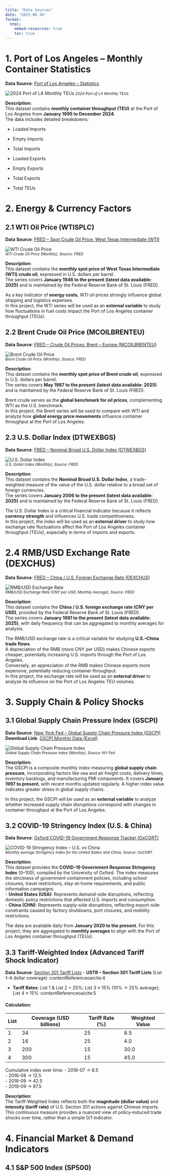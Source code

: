 ```yaml
---
title: "Data Sources"
date: "2025-08-30"
format:
  html:
    embed-resources: true
    toc: true
---
```

# 1. Port of Los Angeles – Monthly Container Statistics

**Data Source**: [Port of Los Angeles – Statistics](https://www.portoflosangeles.org/business/statistics/container-statistics) 

![2024 Port of LA Monthly TEUs](pic/teu.png)
<small>*2024 Port of LA Monthly TEUs*</small>

**Description**:  
This dataset contains **monthly container throughput (TEU)** at the Port of Los Angeles from **January 1995 to December 2024**.  
The data includes detailed breakdowns: 

- Loaded Imports

- Empty Imports

- Total Imports

- Loaded Exports

- Empty Exports

- Total Exports

- Total TEUs

# 2. Energy & Currency Factors
## 2.1 WTI Oil Price (WTISPLC)
**Data Source**: [FRED – Spot Crude Oil Price: West Texas Intermediate (WTI)](https://fred.stlouisfed.org/series/WTISPLC?utm_source=chatgpt.com)

![WTI Crude Oil Price](pic/wti.png)  
<small>*WTI Crude Oil Price (Monthly), Source: FRED*</small>

**Description**:  
This dataset contains the **monthly spot price of West Texas Intermediate (WTI) crude oil**, expressed in U.S. dollars per barrel.  
The series covers **January 1946 to the present (latest data available: 2025)** and is maintained by the Federal Reserve Bank of St. Louis (FRED).  

As a key indicator of **energy costs**, WTI oil prices strongly influence global shipping and logistics expenses.  
In this project, the WTI series will be used as an **external variable** to study how fluctuations in fuel costs impact the Port of Los Angeles container throughput (TEUs).

## 2.2 Brent Crude Oil Price (MCOILBRENTEU)
**Data Source**: [FRED – Crude Oil Prices: Brent – Europe (MCOILBRENTEU)](https://fred.stlouisfed.org/series/MCOILBRENTEU)

![Brent Crude Oil Price](pic/brent.png)  
<small>*Brent Crude Oil Price (Monthly), Source: FRED*</small>

**Description**:  
This dataset contains the **monthly spot price of Brent crude oil**, expressed in U.S. dollars per barrel.  
The series covers **May 1987 to the present (latest data available: 2025)** and is maintained by the Federal Reserve Bank of St. Louis (FRED).  

Brent crude serves as the **global benchmark for oil prices**, complementing WTI as the U.S. benchmark.  
In this project, the Brent series will be used to compare with WTI and analyze how **global energy price movements** influence container throughput at the Port of Los Angeles.

## 2.3 U.S. Dollar Index (DTWEXBGS)
**Data Source**: [FRED – Nominal Broad U.S. Dollar Index (DTWEXBGS)](https://fred.stlouisfed.org/series/DTWEXBGS)

![U.S. Dollar Index](pic/usd.png)  
<small>*U.S. Dollar Index (Monthly), Source: FRED*</small>

**Description**:  
This dataset contains the **Nominal Broad U.S. Dollar Index**, a trade-weighted measure of the value of the U.S. dollar relative to a broad set of foreign currencies.  
The series covers **January 2006 to the present (latest data available: 2025)** and is maintained by the Federal Reserve Bank of St. Louis (FRED).  

The U.S. Dollar Index is a critical financial indicator because it reflects **currency strength** and influences U.S. trade competitiveness.  
In this project, the index will be used as an **external driver** to study how exchange rate fluctuations affect the Port of Los Angeles container throughput (TEUs), especially in terms of imports and exports.

# 2.4 RMB/USD Exchange Rate (DEXCHUS)

**Data Source**: [FRED – China / U.S. Foreign Exchange Rate (DEXCHUS)](https://fred.stlouisfed.org/series/DEXCHUS)

![RMB/USD Exchange Rate](pic/rmbusd.png)  
<small>*RMB/USD Exchange Rate (CNY per USD, Monthly Average), Source: FRED*</small>

**Description**:  
This dataset contains the **China / U.S. foreign exchange rate (CNY per USD)**, provided by the Federal Reserve Bank of St. Louis (FRED).  
The series covers **January 1981 to the present (latest data available: 2025)**, with daily frequency that can be aggregated to monthly averages for analysis.  

The RMB/USD exchange rate is a critical variable for studying **U.S.–China trade flows**.  
A depreciation of the RMB (more CNY per USD) makes Chinese exports cheaper, potentially increasing U.S. imports through the Port of Los Angeles.  
Conversely, an appreciation of the RMB makes Chinese exports more expensive, potentially reducing container throughput.  
In this project, the exchange rate will be used as an **external driver** to analyze its influence on the Port of Los Angeles TEU volumes.

# 3. Supply Chain & Policy Shocks
## 3.1 Global Supply Chain Pressure Index (GSCPI)

**Data Source**: [New York Fed – Global Supply Chain Pressure Index (GSCPI)](https://www.newyorkfed.org/research/policy/gscpi)  
**Download Link**: [GSCPI Monthly Data (Excel)](https://www.newyorkfed.org/medialibrary/research/interactives/gscpi/downloads/gscpi_data.xlsx)

![Global Supply Chain Pressure Index](pic/gscpi.png)  
<small>*Global Supply Chain Pressure Index (Monthly), Source: NY Fed*</small>

**Description**:  
The GSCPI is a composite monthly index measuring **global supply chain pressure**, incorporating factors like sea and air freight costs, delivery times, inventory backlogs, and manufacturing PMI components. It covers **January 1997 to present**, with recent months updated regularly. A higher index value indicates greater stress in global supply chains.  

In this project, the GSCPI will be used as an **external variable** to analyze whether increased supply chain disruptions correspond with changes in container throughput at the Port of Los Angeles.

## 3.2 COVID-19 Stringency Index (U.S. & China)

**Data Source**: [Oxford COVID-19 Government Response Tracker (OxCGRT)](https://github.com/OxCGRT/covid-policy-dataset/blob/main/data/timeseries_indices/OxCGRT_timeseries_StringencyIndex_v1.csv)

![COVID-19 Stringency Index – U.S. vs China](pic/stringency_us_china.png)  
<small>*Monthly average Stringency Index for the United States and China, Source: OxCGRT*</small>

**Description**:  
This dataset provides the **COVID-19 Government Response Stringency Index** (0–100), compiled by the University of Oxford. The index measures the strictness of government containment policies, including school closures, travel restrictions, stay-at-home requirements, and public information campaigns.  
- **United States (USA)**: Represents demand-side disruptions, reflecting domestic policy restrictions that affected U.S. imports and consumption.  
- **China (CHN)**: Represents supply-side disruptions, reflecting export-side constraints caused by factory shutdowns, port closures, and mobility restrictions.  

The data are available daily from **January 2020 to the present**. For this project, they are aggregated to **monthly averages** to align with the Port of Los Angeles container throughput (TEUs).  

## 3.3 Tariff-Weighted Index (Advanced Tariff Shock Indicator)

**Data Source**: [Section 301 Tariff Lists](hhttps://ustr.gov/issue-areas/enforcement/section-301-investigations/tariff-actions?utm_source=chatgpt.com)
- **USTR – Section 301 Tariff Lists** (List 1–4 dollar coverage) :contentReference[oaicite:4]{index=4}

- **Tariff Rates**: List 1 & List 2 = 25%; List 3 ≈ 15% (10% → 25% average); List 4 ≈ 15% :contentReference[oaicite:5]{index=5}  

#### Calculation:
| List | Coverage (USD billions) | Tariff Rate (%) | Weighted Value |
|------|--------------------------|------------------|----------------|
| 1    | 34                      | 25              | 8.5           |
| 2    | 16                      | 25              | 4.0           |
| 3    | 200                     | 15              | 30.0          |
| 4    | 300                     | 15              | 45.0          |

Cumulative index over time:
- 2018-07 → 8.5  
- 2018-08 → 12.5  
- 2018-09 → 42.5  
- 2019-09 → 87.5  

**Description**:  
The Tariff-Weighted Index reflects both the **magnitude (dollar value)** and **intensity (tariff rate)** of U.S. Section 301 actions against Chinese imports. This continuous measure provides a nuanced view of policy-induced trade shocks over time, rather than a simple 0/1 indicator.

# 4. Financial Market & Demand Indicators
## 4.1 S&P 500 Index (SP500)



